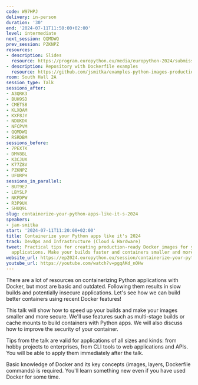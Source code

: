```yaml
---
code: W97HPJ
delivery: in-person
duration: '30'
end: '2024-07-11T11:50:00+02:00'
level: intermediate
next_session: QQMDWQ
prev_session: PZKNPZ
resources:
- description: Slides
  resource: https://program.europython.eu/media/europython-2024/submissions/W97HPJ/resources/lynt-containerize-python-apps-ep2024_mGGq8Tp.pdf
- description: Repository with Dockerfile examples
  resource: https://github.com/jsmitka/examples-python-images-production
room: South Hall 2A
session_type: Talk
sessions_after:
- A3QRK3
- BUH9SD
- CMETS8
- KLXQAM
- KXF8JY
- NDUKDX
- NFCPVM
- QQMDWQ
- RSRDBM
sessions_before:
- 7PEXTK
- DMV8BL
- K3CJUX
- K77Z8V
- PZKNPZ
- UFURPH
sessions_in_parallel:
- BUT9E7
- LBYSLP
- NKFDPW
- R3P9UX
- SHUQ9L
slug: containerize-your-python-apps-like-it-s-2024
speakers:
- jan-smitka
start: '2024-07-11T11:20:00+02:00'
title: Containerize your Python apps like it's 2024
track: DevOps and Infrastructure (Cloud & Hardware)
tweet: Practical tips for creating production-ready Docker images for your Python
  applications. Make your builds faster and containers smaller and more secure!
website_url: https://ep2024.europython.eu/session/containerize-your-python-apps-like-it-s-2024
youtube_url: https://youtube.com/watch?v=pgqAKd_nOHw
---
```


There are a lot of resources on containerizing Python applications with Docker, but most are basic and outdated. Following them results in slow builds and potentially insecure applications. Let's see how we can build better containers using recent Docker features!

This talk will show how to speed up your builds and make your images smaller and more secure. We'll use features such as multi-stage builds or cache mounts to build containers with Python apps. We will also discuss how to improve the security of your container.

Tips from the talk are valid for applications of all sizes and kinds: from hobby projects to enterprises, from CLI tools to web applications and APIs. You will be able to apply them immediately after the talk.

Basic knowledge of Docker and its key concepts (images, layers, Dockerfile commands) is required. You'll learn something new even if you have used Docker for some time.
